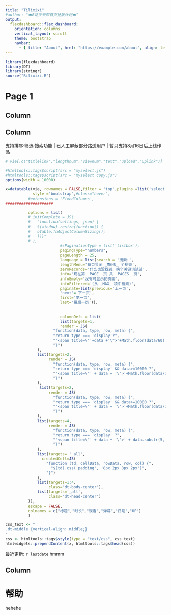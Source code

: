 ```yaml
---
title: "Tilixixi"
#author: "☁️B站罗云熙首页拯救计划☁️"
output: 
  flexdashboard::flex_dashboard:
    orientation: columns
    vertical_layout: scroll
    theme: bootstrap
    navbar:
      - { title: "About", href: "https://example.com/about", align: left }
---
```



```r
library(flexdashboard)
library(DT)
library(stringr)
source("Bilixixi.R")
```


Page 1
===================================== 

Column {data-width=100}
-----------------------------------------------------------------------

<!-- test -->

<!-- <br/> -->

<!-- ### 支持排序·筛选·搜索功能{.no-mobile } -->
<!-- yeah -->

<!-- <br/> -->

<!-- ### 已人工屏蔽部分路透用户 -->
<!-- hey -->

<!-- <br/> -->

<!-- ### 暂只支持8月16日后上线的作品 -->
<!-- oh -->


Column {data-width=650}
-----------------------------------------------------------------------


支持排序·筛选·搜索功能 | 已人工屏蔽部分路透用户 | 暂只支持8月16日后上线作品

```r
# vie[,c("titlelink","lengthnum","viewnum","text","upload","uplink")]

#htmltools::tags$script(src = "myselect.js")
#htmltools::tags$script(src = "myselect copy.js")
options(width = 10000)

x=datatable(vie, rownames = FALSE,filter = 'top',plugins =list('select'),
            style ="bootstrap",#class="hover",
          #extensions = 'FixedColumns',
#####################

          options = list(
          # initComplete = JS(
          #   "function(settings, json) {
          #   $(window).resize(function() {
          #   oTable.fnAdjustColumnSizing();
          #   })}"
          # ),
                        #sPaginationType = list('listbox'),
                        pagingType="numbers",
                        pageLength = 25,
                        language = list(search = '搜索:',
                        lengthMenu='每页显示 _MENU_ 个视频',
                        zeroRecords='什么也没找到，换个关键词试试',
                        info='现在第 _PAGE_ 页 共 _PAGES_ 页',
                        infoEmpty='没有可显示的页面',
                        infoFiltered='(从 _MAX_ 项中搜索)',
                        paginate=list(previous='上一页',
                        'next'='下一页',
                        first='第一页',
                        last='最后一页')),
                        
                         
                        columnDefs = list(
                        list(targets=1,
                        render = JS(
                     "function(data, type, row, meta) {",
                     "return type === 'display'?",
                     "'<span title=\"'+data +'\">'+Math.floor(data/60) + '分'+Math.floor(data%60)+'秒</span>' : data;",
                     "}")
              ),
              list(targets=2,
                   render = JS(
                     "function(data, type, row, meta) {",
                     "return type === 'display' && data>=10000 ?",
                     "'<span title=\"' + data + '\">'+Math.floor(data/1000)/10+'万</span>' : data;",
                     "}")
              ),
               list(targets=2,
                   render = JS(
                     "function(data, type, row, meta) {",
                     "return type === 'display' && data>=10000 ?",
                     "'<span title=\"' + data + '\">'+Math.floor(data/1000)/10+'万</span>' : data;",
                     "}")
              ),
              list(targets=4,
                   render = JS(
                     "function(data, type, row, meta) {",
                     "return type === 'display' ?",
                     "'<span title=\"' + data + '\">' + data.substr(5, 12) + '</span>' : data;",
                     "}")
              ),
              list(targets= '_all',
                createdCell=JS(
                  "function (td, cellData, rowData, row, col) {",
                    "$(td).css('padding', '8px 2px 8px 2px')",
                  "}")
              ),
              list(targets=1:4,
                   class="dt-body-center"),
              list(targets='_all',
                   class="dt-head-center")
          )),
          escape = FALSE,
          colnames = c("标题","时长","观看","弹幕","日期","UP")
          )

css_text <- "
.dt-middle {vertical-align: middle;}
"
css <- htmltools::tags$style(type = "text/css", css_text)
htmlwidgets::prependContent(x, htmltools::tags$head(css))

```

最近更新: `r lastdate` hmmm

Column {data-width=100}
-----------------------------------------------------------------------


帮助
===================================== 

hehehe